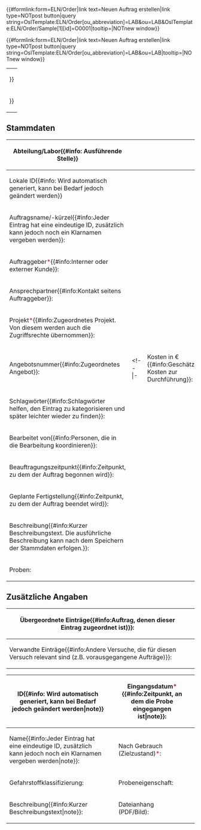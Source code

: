 <noinclude>
{{OslTemplate:Helper/Docu/FormTemplate}}

<div class=dynamic-page-form-link>{{#formlink:form=ELN/Order|link text=Neuen Auftrag erstellen|link type=NOTpost button|query string=OslTemplate:ELN/Order[ou_abbreviation]=LAB&ou=LAB&OslTemplate:ELN/Order/Sample[1][id]=O0001|tooltip=|NOTnew window}}</div>

<div class=dynamic-page-form-link>{{#formlink:form=ELN/Order|link text=Neuen Auftrag erstellen|link type=NOTpost button|query string=OslTemplate:ELN/Order[ou_abbreviation]=LAB&ou=LAB|tooltip=|NOTnew window}}</div>

</noinclude><includeonly>
{{{info|page name={{OslTemplate:ID/UUID |namespace=LabNote}} }}}
<div id="wikiPreview" style="display: none; padding-bottom: 25px; margin-bottom: 25px; border-bottom: 1px solid #AAAAAA;"></div>
{{{for template|OslTemplate:ELN/Order}}}
{| class="formtable"
| {{{field|collection|input type=checkbox|label=Sammelmappe{{#info:Stellt eine Sammlung von Aufträgen dar}}}}}
|-
| {{{field|display_id|input type=checkbox|default=yes|label=ID im Namen anzeigen{{#info:ID hinter dem Namen einblenden. Falls kein Name vorhanden ist wird immer die ID angezeigt.}}}}}
|}
== Stammdaten ==
{| class="formtable"
|-
! Abteilung/Labor{{#info: Ausführende Stelle}}<!-- |restricted=nogroup -->
| <div class="sfselect-restricted">{{{field|ou_abbreviation|mandatory|size=25}}}</div> 
| {{{field|ou|hidden}}}
|-
! Lokale ID{{#info: Wird automatisch generiert, kann bei Bedarf jedoch geändert werden}}<!-- |restricted=nogroup -->
| <div class="uniquePatternedField sfselect-restricted" data-pattern="${ou_abbreviation}${year}-${unique_number}">{{{field|id|mandatory|property=HasId|size=25|unique}}}</div> 
|-
! Auftragsname/-kürzel{{#info:Jeder Eintrag hat eine eindeutige ID, zusätzlich kann jedoch noch ein Klarnamen vergeben werden}}: 
| {{{field|name}}}
|-
! Auftraggeber<span style="color:red">*</span>{{#info:Interner oder externer Kunde}}: 
| {{{field|orderer|input type=combobox|values from concept=LIMS/Ou}}}
|-
! Ansprechpartner{{#info:Kontakt seitens Auftraggeber}}: 
| {{{field|contact|input type=tokens|list|values from category=LIMS/Person|mapping property=Display title of|delimiter=;}}}
|-
! Projekt<span style="color:red">*</span>{{#info:Zugeordnetes Projekt. Von diesem werden auch die Zugriffsrechte übernommen}}: 
| {{{field|project|input type=combobox|values from category=LIMS/Project/Part}}}
|-
! Angebotsnummer{{#info:Zugeordnetes Angebot}}: 
| {{{field|offer|input type=text}}}
<!-- |-
! Kosten in €{{#info:Geschätzte Kosten zur Durchführung}}: 
| {{{field|costs}}} -->
|-
! Schlagwörter{{#info:Schlagwörter helfen, den Eintrag zu kategorisieren und später leichter wieder zu finden}}: 
| {{{field|keywords|input type=tokens|values from property=HasKeyword|list|delimiter=;}}}
| {{{field|type_symbol|hidden}}}
|-
! Bearbeitet von{{#info:Personen, die in die Bearbeitung koordinieren}}: 
| {{{field|agents|input type=tokens|list|values from category=LIMS/Person/User|mapping property=Display title of|default=current user|delimiter=;}}}
| {{{field|creator|hidden|default=current user}}}
| {{{field|creator_abbreviation|hidden}}}
|-
! Beauftragungszeitpunkt{{#info:Zeitpunkt, zu dem der Auftrag begonnen wird}}: 
| {{{field|start_date|input type=datetimeflatpicker|format=d.m.Y H:i|mandatory|default=now}}}
| {{{field|creation_date|hidden|input type=datetimepicker|value=now}}}
| {{{field|short_timestamp|hidden|input type=datetimepicker}}}
|-
! Geplante Fertigstellung{{#info:Zeitpunkt, zu dem der Auftrag beendet wird}}: 
| {{{field|end_date|input type=datetimeflatpicker|format=d.m.Y H:i}}}
|-
! Beschreibung{{#info:Kurzer Beschreibungstext. Die ausführliche Beschreibung kann nach dem Speichern der Stammdaten erfolgen.}}: 
| {{{field|description|input type=textarea|editor=NOTvisualeditor|class=toolbarOnTop}}}
|-
! Proben: 
| <div class="PageFormsExtensions_copy-fields">{{{field|samples|holds template}}}</div> 
|}
== Zusätzliche Angaben ==
<div class="mw-collapsible <!-- mw-collapsed -->">
{| class="formtable"
! Übergeordnete Einträge{{#info:Auftrag, denen dieser Eintrag zugeordnet ist)}}: 
| {{{field|subordinated_to|input type=tokens|values from category=ELN/Entry/Collection|list|delimiter=;}}}
|-
! Verwandte Einträge{{#info:Andere Versuche, die für diesen Versuch relevant sind (z.B. vorausgegangene Aufträge)}}: 
| {{{field|related_entries|input type=tokens|values from category=LabNote|list|delimiter=;}}}
|}
</div>
{{{end template}}}

{{{for template|OslTemplate:ELN/Order/Sample|multiple|add button text=Probe hinzufügen|embed in field=OslTemplate:ELN/Order[samples]}}}
{| class="formtable"
|-
! ID{{#info: Wird automatisch generiert, kann bei Bedarf jedoch geändert werden|note}}
| <div class="incrementField sfselect-restricted" data-pattern="P${unique_number}" data-number-pattern="00" data-increment="1" data-start-value="P01">{{{field|id|mandatory|property=HasId|size=25}}}</div> 
! Eingangsdatum<span style="color:red">*</span>{{#info:Zeitpunkt, an dem die Probe eingegangen ist|note}}: 
| {{{field|receipt_date|input type=datetimeflatpicker|format=d.m.Y H:i|default=now}}}
|-
! Name{{#info:Jeder Eintrag hat eine eindeutige ID, zusätzlich kann jedoch noch ein Klarnamen vergeben werden|note}}: 
| {{{field|name|size=25}}}
! Nach Gebrauch (Zielzustand)<span style="color:red">*</span>: 
| {{{field|target_status|input type=dropdown|size=25|values from category=OSLbd354f0cbc7c41d38ee301be9bb3ce8d}}}
|-
! Gefahrstoffklassifizierung: 
| {{{field|ghs_classification|input type=tokens|size=25|values from category=OSLae1ec765ea47421695e9e8af5e212cb9|list|delimiter=;}}}
! Probeneigenschaft: 
| {{{field|additional_classification|input type=tokens|size=25|values from category=OSL9d4553ced7324cdc9088cdb786c339f8|list|delimiter=;}}}
|-
! Beschreibung{{#info:Kurzer Beschreibungstext|note}}: 
| {{{field|description|input type=textarea|editor=NOTvisualeditor|class=toolbarOnTop}}}
! Dateianhang (PDF/Bild): 
| {{{field|file_attachment|uploadable|image preview}}} 
|}
{{{end template}}}


{{{standard input|free text|hidden|preload=OslTemplate:ELN/Order/Body}}}

{{{for template|OslTemplate:ELN/Order/Footer}}}

{{{standard input|save|label=Speichern}}} {{{standard input|cancel|label=Abbrechen}}}
</includeonly>